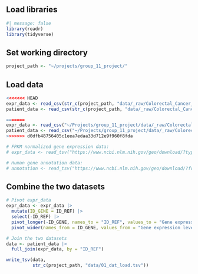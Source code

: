 ## Load libraries

```r
#| message: false
library(readr)
library(tidyverse)
```

## Set working directory

```r
project_path <- "~/projects/group_11_project/"
```

## Load data

```r
<<<<<<< HEAD
expr_data <- read_csv(str_c(project_path, "data/_raw/Colorectal_Cancer_Gene_Expression_Data.csv"))
patient_data <- read_csv(str_c(project_path, "data/_raw/Colorectal_Cancer_Patient_Data.csv"))

=======
expr_data <- read_csv("~/Projects/group_11_project/data/_raw/Colorectal_Cancer_Gene_Expression_Data.csv")
patient_data <- read_csv("~/Projects/group_11_project/data/_raw/Colorectal_Cancer_Patient_Data.csv")
>>>>>>> d0dfb48756405c1eea7edaa33d712e9f960f8fda
```

```r
# FPKM normalized gene expression data:
# expr_data <- read_tsv("https://www.ncbi.nlm.nih.gov/geo/download/?type=rnaseq_counts&acc=GSE50760&format=file&file=GSE50760_norm_counts_FPKM_GRCh38.p13_NCBI.tsv.gz")

# Human gene annotation data:
# annotation <- read_tsv("https://www.ncbi.nlm.nih.gov/geo/download/?format=file&type=rnaseq_counts&file=Human.GRCh38.p13.annot.tsv.gz")
```

## Combine the two datasets

```r
# Pivot expr_data
expr_data <- expr_data |>
  mutate(ID_GENE = ID_REF) |> 
  select(-ID_REF) |> 
  pivot_longer(-ID_GENE, names_to = "ID_REF", values_to = "Gene expression level") |> 
  pivot_wider(names_from = ID_GENE, values_from = "Gene expression level") 

# Join the two datasets
data <- patient_data |>
  full_join(expr_data, by = "ID_REF")

write_tsv(data, 
          str_c(project_path, "data/01_dat_load.tsv"))
```
